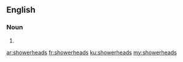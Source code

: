 ==English==

===Noun===
{{head|en|noun plural form}}

# {{plural of|showerhead|lang=en}}

[[ar:showerheads]]
[[fr:showerheads]]
[[ku:showerheads]]
[[my:showerheads]]